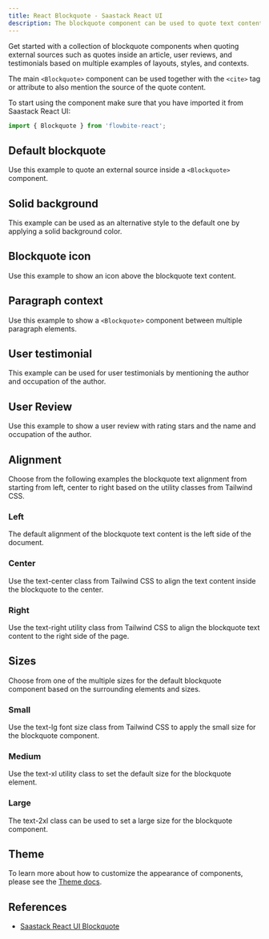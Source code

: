 ```yaml
---
title: React Blockquote - Saastack React UI
description: The blockquote component can be used to quote text content from an external source that can be used for testimonials, reviews, and quotes inside an article
---
```


Get started with a collection of blockquote components when quoting external sources such as quotes inside an article, user reviews, and testimonials based on multiple examples of layouts, styles, and contexts.

The main `<Blockquote>` component can be used together with the `<cite>` tag or attribute to also mention the source of the quote content.

To start using the component make sure that you have imported it from Saastack React UI:

```jsx
import { Blockquote } from 'flowbite-react';
```

## Default blockquote

Use this example to quote an external source inside a `<Blockquote>` component.

<Example name="blockquote.root" />

## Solid background

This example can be used as an alternative style to the default one by applying a solid background color.

<Example name="blockquote.solidBackground" />

## Blockquote icon

Use this example to show an icon above the blockquote text content.

<Example name="blockquote.icon" />

## Paragraph context

Use this example to show a `<Blockquote>` component between multiple paragraph elements.

<Example name="blockquote.paragraphContext" />

## User testimonial

This example can be used for user testimonials by mentioning the author and occupation of the author.

<Example name="blockquote.userTestimonial" />

## User Review

Use this example to show a user review with rating stars and the name and occupation of the author.

<Example name="blockquote.userReview" />

## Alignment

Choose from the following examples the blockquote text alignment from starting from left, center to right based on the utility classes from Tailwind CSS.

### Left

The default alignment of the blockquote text content is the left side of the document.

<Example name="blockquote.left" />

### Center

Use the text-center class from Tailwind CSS to align the text content inside the blockquote to the center.

<Example name="blockquote.center" />

### Right

Use the text-right utility class from Tailwind CSS to align the blockquote text content to the right side of the page.

<Example name="blockquote.right" />

## Sizes

Choose from one of the multiple sizes for the default blockquote component based on the surrounding elements and sizes.

### Small

Use the text-lg font size class from Tailwind CSS to apply the small size for the blockquote component.

<Example name="blockquote.small" />

### Medium

Use the text-xl utility class to set the default size for the blockquote element.

<Example name="blockquote.medium" />

### Large

The text-2xl class can be used to set a large size for the blockquote component.

<Example name="blockquote.large" />

## Theme

To learn more about how to customize the appearance of components, please see the [Theme docs](/docs/customize/theme).

<Theme name="blockquote" />

## References

- [Saastack React UI Blockquote](https://flowbite.com/docs/typography/blockquote/)
